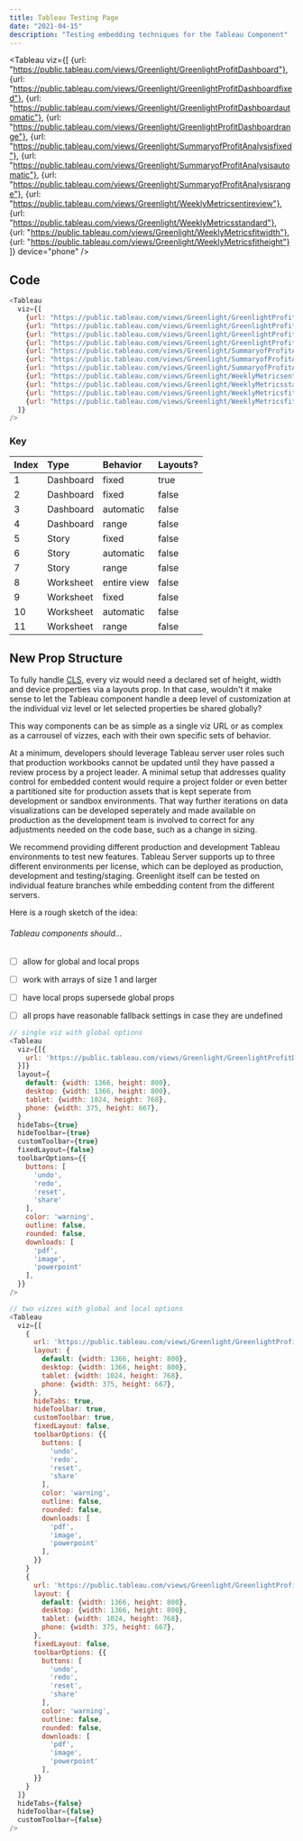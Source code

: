 ```yaml
---
title: Tableau Testing Page
date: "2021-04-15"
description: "Testing embedding techniques for the Tableau Component"
---
```


<Tableau
  viz={[
    {url: "https://public.tableau.com/views/Greenlight/GreenlightProfitDashboard"},
    {url: "https://public.tableau.com/views/Greenlight/GreenlightProfitDashboardfixed"},
    {url: "https://public.tableau.com/views/Greenlight/GreenlightProfitDashboardautomatic"},
    {url: "https://public.tableau.com/views/Greenlight/GreenlightProfitDashboardrange"},
    {url: "https://public.tableau.com/views/Greenlight/SummaryofProfitAnalysisfixed"},
    {url: "https://public.tableau.com/views/Greenlight/SummaryofProfitAnalysisautomatic"},
    {url: "https://public.tableau.com/views/Greenlight/SummaryofProfitAnalysisrange"},
    {url: "https://public.tableau.com/views/Greenlight/WeeklyMetricsentireview"},
    {url: "https://public.tableau.com/views/Greenlight/WeeklyMetricsstandard"},
    {url: "https://public.tableau.com/views/Greenlight/WeeklyMetricsfitwidth"},
    {url: "https://public.tableau.com/views/Greenlight/WeeklyMetricsfitheight"}
  ]}
  device="phone"
/>

## Code

```js {numberLines}
<Tableau
  viz={[
    {url: "https://public.tableau.com/views/Greenlight/GreenlightProfitDashboard"},
    {url: "https://public.tableau.com/views/Greenlight/GreenlightProfitDashboardfixed"},
    {url: "https://public.tableau.com/views/Greenlight/GreenlightProfitDashboardautomatic"},
    {url: "https://public.tableau.com/views/Greenlight/GreenlightProfitDashboardrange"},
    {url: "https://public.tableau.com/views/Greenlight/SummaryofProfitAnalysisfixed"},
    {url: "https://public.tableau.com/views/Greenlight/SummaryofProfitAnalysisautomatic"},
    {url: "https://public.tableau.com/views/Greenlight/SummaryofProfitAnalysisrange"},
    {url: "https://public.tableau.com/views/Greenlight/WeeklyMetricsentireview"},
    {url: "https://public.tableau.com/views/Greenlight/WeeklyMetricsstandard"},
    {url: "https://public.tableau.com/views/Greenlight/WeeklyMetricsfitwidth"},
    {url: "https://public.tableau.com/views/Greenlight/WeeklyMetricsfitheight"}
  ]}
/>
```

### Key

| Index | Type      |  Behavior   | Layouts? |
| :---- | :-------- | :---------- | :------- | 
|   1   | Dashboard |    fixed    |   true   |
|   2   | Dashboard |    fixed    |   false  |
|   3   | Dashboard |  automatic  |   false  |
|   4   | Dashboard |    range    |   false  |
|   5   |   Story   |    fixed    |   false  |
|   6   |   Story   |  automatic  |   false  |
|   7   |   Story   |    range    |   false  |
|   8   | Worksheet | entire view |   false  |
|   9   | Worksheet |    fixed    |   false  |
|   10  | Worksheet |  automatic  |   false  |
|   11  | Worksheet |    range    |   false  |

## New Prop Structure

To fully handle [CLS](https://nitropack.io/blog/post/fix-cls), every viz would need a declared set of height, width
and device properties via a layouts prop. In that case, wouldn't it make sense to let the Tableau component handle
a deep level of customization at the individual viz level or let selected properties be shared globally?

This way components can be as simple as a single viz URL or as complex as a carrousel of vizzes, each with their own
specific sets of behavior. 

At a minimum, developers should leverage Tableau server user roles such that production workbooks cannot be updated until 
they have passed a review process by a project leader. A minimal setup that addresses quality control for embedded content
would require a project folder or even better a partitioned site for production assets that is kept seperate from development
or sandbox environments. That way further iterations on data visualizations can be developed seperately and made available on
production as the development team is involved to correct for any adjustments needed on the code base, such as a change in sizing.

We recommend providing different production and development Tableau environments to test new features. Tableau Server supports 
up to three different environments per license, which can be deployed as production, development and testing/staging. 
Greenlight itself can be tested on individual feature branches while embedding content from the different servers. 

Here is a rough sketch of the idea:

###### Tableau components should...

- [ ] allow for global and local props
- [ ] work with arrays of size 1 and larger
- [ ] have local props supersede global props
- [ ] all props have reasonable fallback settings in case they are undefined


```js {numberLines}
// single viz with global options
<Tableau 
  viz={[{
    url: 'https://public.tableau.com/views/Greenlight/GreenlightProfitDashboard',
  }]}
  layout={
    default: {width: 1366, height: 800},
    desktop: {width: 1366, height: 800},
    tablet: {width: 1024, height: 768},
    phone: {width: 375, height: 667},
  }
  hideTabs={true}
  hideToolbar={true}
  customToolbar={true}
  fixedLayout={false}
  toolbarOptions={{
    buttons: [
      'undo',
      'redo',
      'reset',
      'share'
    ],
    color: 'warning',
    outline: false,
    rounded: false,
    downloads: [
      'pdf',
      'image',
      'powerpoint'
    ],
  }}
/>
```

```js {numberLines}
// two vizzes with global and local options
<Tableau 
  viz={[
    {
      url: 'https://public.tableau.com/views/Greenlight/GreenlightProfitDashboard',
      layout: {
        default: {width: 1366, height: 800},
        desktop: {width: 1366, height: 800},
        tablet: {width: 1024, height: 768},
        phone: {width: 375, height: 667},
      },
      hideTabs: true,
      hideToolbar: true,
      customToolbar: true,
      fixedLayout: false,
      toolbarOptions: {{
        buttons: [
          'undo',
          'redo',
          'reset',
          'share'
        ],
        color: 'warning',
        outline: false,
        rounded: false,
        downloads: [
          'pdf',
          'image',
          'powerpoint'
        ],
      }}
    }
    {
      url: 'https://public.tableau.com/views/Greenlight/GreenlightProfitDashboard',
      layout: {
        default: {width: 1366, height: 800},
        desktop: {width: 1366, height: 800},
        tablet: {width: 1024, height: 768},
        phone: {width: 375, height: 667},
      },
      fixedLayout: false,
      toolbarOptions: {{
        buttons: [
          'undo',
          'redo',
          'reset',
          'share'
        ],
        color: 'warning',
        outline: false,
        rounded: false,
        downloads: [
          'pdf',
          'image',
          'powerpoint'
        ],
      }}
    }
  ]}
  hideTabs={false}
  hideToolbar={false}
  customToolbar={false}
/>
```
